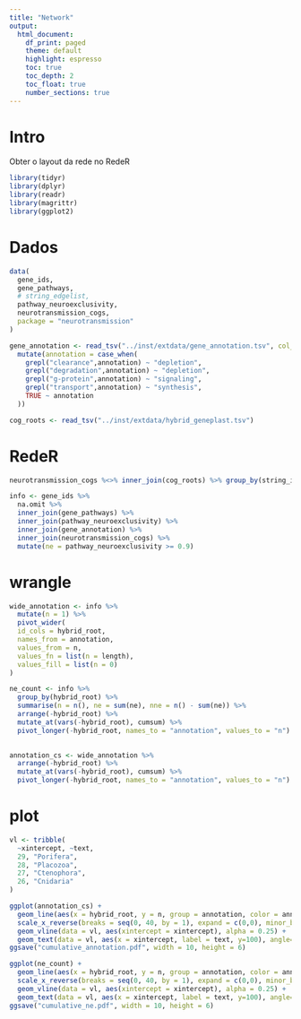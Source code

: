 ```yaml
---
title: "Network"
output:
  html_document:
    df_print: paged
    theme: default
    highlight: espresso
    toc: true
    toc_depth: 2
    toc_float: true
    number_sections: true
---
```

# Intro
Obter o layout da rede no RedeR
```r
library(tidyr)
library(dplyr)
library(readr)
library(magrittr)
library(ggplot2)
```

# Dados
```r
data(
  gene_ids,
  gene_pathways,
  # string_edgelist,
  pathway_neuroexclusivity,
  neurotransmission_cogs,
  package = "neurotransmission"
)

gene_annotation <- read_tsv("../inst/extdata/gene_annotation.tsv", col_types = "cc") %>%
  mutate(annotation = case_when(
    grepl("clearance",annotation) ~ "depletion",
    grepl("degradation",annotation) ~ "depletion",
    grepl("g-protein",annotation) ~ "signaling",
    grepl("transport",annotation) ~ "synthesis",
    TRUE ~ annotation
  ))

cog_roots <- read_tsv("../inst/extdata/hybrid_geneplast.tsv")
```

# RedeR
```r
neurotransmission_cogs %<>% inner_join(cog_roots) %>% group_by(string_id) %>% filter(hybrid_root == max(hybrid_root))

info <- gene_ids %>%
  na.omit %>%
  inner_join(gene_pathways) %>%
  inner_join(pathway_neuroexclusivity) %>%
  inner_join(gene_annotation) %>%
  inner_join(neurotransmission_cogs) %>%
  mutate(ne = pathway_neuroexclusivity >= 0.9)
```

# wrangle
```r
wide_annotation <- info %>%
  mutate(n = 1) %>%
  pivot_wider(
  id_cols = hybrid_root,
  names_from = annotation,
  values_from = n,
  values_fn = list(n = length),
  values_fill = list(n = 0)
)

ne_count <- info %>%
  group_by(hybrid_root) %>%
  summarise(n = n(), ne = sum(ne), nne = n() - sum(ne)) %>%
  arrange(-hybrid_root) %>%
  mutate_at(vars(-hybrid_root), cumsum) %>%
  pivot_longer(-hybrid_root, names_to = "annotation", values_to = "n")
  

annotation_cs <- wide_annotation %>%
  arrange(-hybrid_root) %>%
  mutate_at(vars(-hybrid_root), cumsum) %>%
  pivot_longer(-hybrid_root, names_to = "annotation", values_to = "n")
```

# plot
```r
vl <- tribble(
  ~xintercept, ~text,
  29, "Porifera",
  28, "Placozoa",
  27, "Ctenophora",
  26, "Cnidaria"
)

ggplot(annotation_cs) +
  geom_line(aes(x = hybrid_root, y = n, group = annotation, color = annotation)) +
  scale_x_reverse(breaks = seq(0, 40, by = 1), expand = c(0,0), minor_breaks = NULL) +
  geom_vline(data = vl, aes(xintercept = xintercept), alpha = 0.25) +
  geom_text(data = vl, aes(x = xintercept, label = text, y=100), angle=90, hjust=0)
ggsave("cumulative_annotation.pdf", width = 10, height = 6)

ggplot(ne_count) +
  geom_line(aes(x = hybrid_root, y = n, group = annotation, color = annotation)) +
  scale_x_reverse(breaks = seq(0, 40, by = 1), expand = c(0,0), minor_breaks = NULL) +
  geom_vline(data = vl, aes(xintercept = xintercept), alpha = 0.25) +
  geom_text(data = vl, aes(x = xintercept, label = text, y=100), angle=90, hjust=0)
ggsave("cumulative_ne.pdf", width = 10, height = 6)
```

